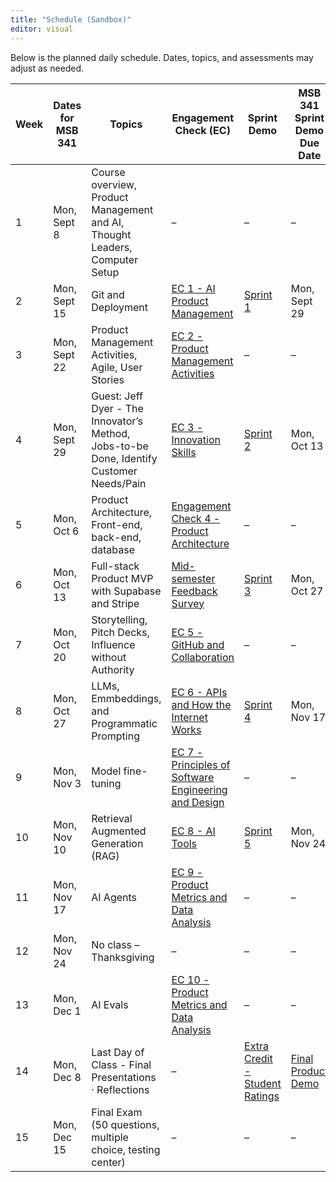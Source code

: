 ```yaml
---
title: "Schedule (Sandbox)"
editor: visual
---
```


Below is the planned daily schedule. Dates, topics, and assessments may adjust as needed.

| Week | Dates for MSB 341 | Topics | Engagement Check (EC) | Sprint Demo | MSB 341 Sprint Demo Due Date |
|------------|------------|------------|------------|------------|------------|
| 1 | Mon, Sept 8 | Course overview, Product Management and AI, Thought Leaders, Computer Setup | – | – | – |
| 2 | Mon, Sept 15 | Git and Deployment | [EC 1 - AI Product Management](01-pm-ai-era.qmd) | [Sprint 1](00-assessments-sandbox.qmd#sprint-demo-instructions) | Mon, Sept 29 |
| 3 | Mon, Sept 22 | Product Management Activities, Agile, User Stories | [EC 2 - Product Management Activities](03-project-management.qmd) | – | – |
| 4 | Mon, Sept 29 | Guest: Jeff Dyer - The Innovator's Method, Jobs-to-be Done, Identify Customer Needs/Pain | [EC 3 - Innovation Skills](04-product-innovation.qmd) | [Sprint 2](00-assessments-sandbox.qmd#sprint-demo-instructions) | Mon, Oct 13 |
| 5 | Mon, Oct 6 | Product Architecture, Front-end, back-end, database | [Engagement Check 4 - Product Architecture](04-value-prop-design.qmd) | – | – |
| 6 | Mon, Oct 13 | Full-stack Product MVP with Supabase and Stripe | [Mid-semester Feedback Survey](00-assessments.qmd#mid-semester-feedback-survey) | [Sprint 3](00-assessments-sandbox.qmd#sprint-demo-instructions) | Mon, Oct 27 |
| 7 | Mon, Oct 20 | Storytelling, Pitch Decks, Influence without Authority | [EC 5 - GitHub and Collaboration](02-git-deployment.qmd) | – | – |
| 8 | Mon, Oct 27 | LLMs, Emmbeddings, and Programmatic Prompting | [EC 6 - APIs and How the Internet Works](07-internet-fundamentals.qmd) | [Sprint 4](00-assessments-sandbox.qmd#sprint-demo-instructions) | Mon, Nov 17 |
| 9 | Mon, Nov 3 | Model fine-tuning | [EC 7 - Principles of Software Engineering and Design](08-software-engineering.qmd) | – | – |
| 10 | Mon, Nov 10 | Retrieval Augmented Generation (RAG) | [EC 8 - AI Tools](09-ai-dev-platforms.qmd) | [Sprint 5](00-assessments-sandbox.qmd#sprint-demo-instructions) | Mon, Nov 24 |
| 11 | Mon, Nov 17 | AI Agents | [EC 9 - Product Metrics and Data Analysis](11-product-metrics.qmd) | – | – |
| 12 | Mon, Nov 24 | No class – Thanksgiving | – | – | – |
| 13 | Mon, Dec 1 | AI Evals | [EC 10 - Product Metrics and Data Analysis](11-product-metrics.qmd) | – | – |
| 14 | Mon, Dec 8 | Last Day of Class - Final Presentations · Reflections | – | [Extra Credit - Student Ratings](00-assessments-sandbox.qmd#student-ratings) | [Final Product Demo](00-assessments-sandbox.qmd#final-product-demo) |
| 15 | Mon, Dec 15 | Final Exam (50 questions, multiple choice, testing center) | – | – | – |
